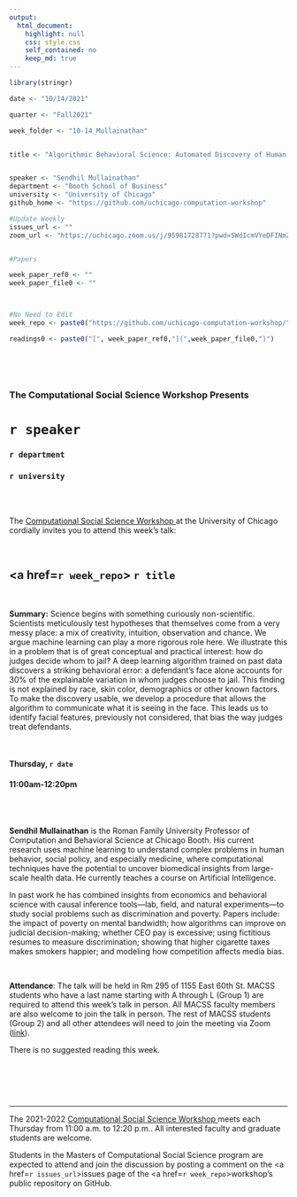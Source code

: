 ```yaml
---
output:
  html_document:
    highlight: null
    css: style.css
    self_contained: no
    keep_md: true
---
```


```r
library(stringr)

date <- "10/14/2021"

quarter <- "Fall2021"

week_folder <- "10-14_Mullainathan"


title <- "Algorithmic Behavioral Science: Automated Discovery of Human Biases"


speaker <- "Sendhil Mullainathan"
department <- "Booth School of Business"
university <- "University of Chicago"
github_home <- "https://github.com/uchicago-computation-workshop"

#Update Weekly
issues_url <- ""
zoom_url <- "https://uchicago.zoom.us/j/95981728771?pwd=SWdIcmVYeDFINmZpaldkbmsxUmN4dz09"


#Papers

week_paper_ref0 <- ""
week_paper_file0 <- ""



#No Need to Edit
week_repo <- paste0("https://github.com/uchicago-computation-workshop/",quarter,"/tree/master/",week_folder)

readings0 <- paste0("[", week_paper_ref0,"](",week_paper_file0,")")
  



```



<br>

<h3 class=pfblock-header> The Computational Social Science Workshop Presents </h3>

<h1 class=pfblock-header3> `r speaker`</h1>
<h3 class=pfblock-header3> `r department` </h3>
<h3 class=pfblock-header3> `r university` </h3>

<br><br>



<p class=pfblock-header3>The <a href="https://macss.uchicago.edu/content/computation-workshop"> Computational Social Science Workshop </a> at the University of Chicago cordially invites you to attend this week's talk:</p>



<br>

<div class=pfblock-header3>
<h2 class=pfblock-header>
  <a href=`r week_repo`> `r title` </a>
</h2>

<br>
</div>



<p class=footertext2>

**Summary:** Science begins with something curiously non-scientific. Scientists meticulously test hypotheses that themselves come from a very messy place: a mix of creativity, intuition, observation and chance. We argue machine learning can play a more rigorous role here. We illustrate this in a problem that is of great conceptual and practical interest: how do judges decide whom to jail? A deep learning algorithm trained on past data discovers a striking behavioral error: a defendant's face alone accounts for 30% of the explainable variation in whom judges choose to jail. This finding is not explained by race, skin color,  demographics or other known factors. To make the discovery usable, we develop a procedure that allows the algorithm to communicate what it is seeing in the face. This leads us to identify facial features, previously not considered, that bias the way judges treat defendants. 


</p>

<br>

<h4 class=pfblock-header3> Thursday, `r date` </h4>
<h4 class=pfblock-header3> 11:00am-12:20pm </h4>

<br><br>

<p class=footertext2>

**Sendhil Mullainathan** is the Roman Family University Professor of Computation and Behavioral Science at Chicago Booth. His current research uses machine learning to understand complex problems in human behavior, social policy, and especially medicine, where computational techniques have the potential to uncover biomedical insights from large-scale health data. He currently teaches a course on Artificial Intelligence.

In past work he has combined insights from economics and behavioral science with causal inference tools—lab, field, and natural experiments—to study social problems such as discrimination and poverty. Papers include: the impact of poverty on mental bandwidth; how algorithms can improve on judicial decision-making; whether CEO pay is excessive; using fictitious resumes to measure discrimination; showing that higher cigarette taxes makes smokers happier; and modeling how competition affects media bias.
</p>

<br>

<p class=footertext2>

**Attendance**: The talk will be held in Rm 295 of 1155 East 60th St. MACSS students who have a last name starting with A through L (Group 1) are required to attend this week's talk in person. All MACSS faculty members are also welcome to join the talk in person. The rest of MACSS students (Group 2) and all other attendees will need to join the meeting via Zoom ([link](`r zoom_url`)).
</p>

<p class=footertext2>

There is no suggested reading this week. 

<br>

<br><br>

---

<p class=footertext> The 2021-2022 <a href="https://macss.uchicago.edu/content/computation-workshop"> Computational Social Science Workshop </a> meets each Thursday from 11:00 a.m. to 12:20 p.m.. All interested faculty and graduate students are welcome.</p>



<p class=footertext>Students in the Masters of Computational Social Science program are expected to attend and join the discussion by posting a comment on the <a href=`r issues_url`>issues page</a> of the <a href=`r week_repo`>workshop's public repository on GitHub.</a></p>
